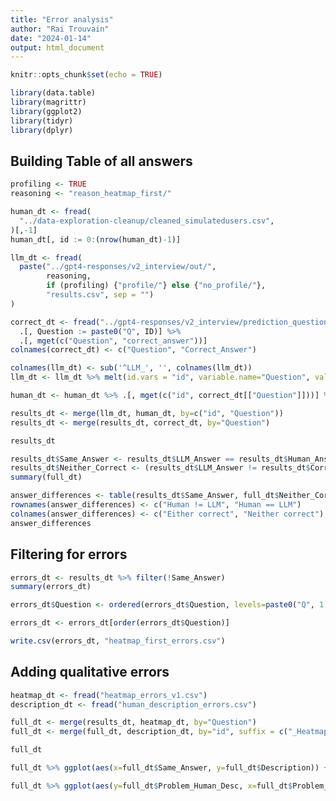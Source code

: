 ```yaml
---
title: "Error analysis"
author: "Rai Trouvain"
date: "2024-01-14"
output: html_document
---
```


```r
knitr::opts_chunk$set(echo = TRUE)
```

```r
library(data.table)
library(magrittr)
library(ggplot2)
library(tidyr)
library(dplyr)
```

## Building Table of all answers

```r
profiling <- TRUE
reasoning <- "reason_heatmap_first/"
```

```r

human_dt <- fread(
  "../data-exploration-cleanup/cleaned_simulatedusers.csv",
)[,-1]
human_dt[, id := 0:(nrow(human_dt)-1)]

llm_dt <- fread(
  paste("../gpt4-responses/v2_interview/out/",
        reasoning,
        if (profiling) {"profile/"} else {"no_profile/"},
        "results.csv", sep = "")
)

correct_dt <- fread("../gpt4-responses/v2_interview/prediction_questions.csv") %>%
  .[, Question := paste0("Q", ID)] %>%
  .[, mget(c("Question", "correct_answer"))]
colnames(correct_dt) <- c("Question", "Correct_Answer")

```

```r

colnames(llm_dt) <- sub('^LLM_', '', colnames(llm_dt))
llm_dt <- llm_dt %>% melt(id.vars = "id", variable.name="Question", value.name = "LLM_Answer")

human_dt <- human_dt %>% .[, mget(c("id", correct_dt[["Question"]]))] %>% melt(id.vars = "id", variable.name="Question", value.name = "Human_Answer")


```

```r

results_dt <- merge(llm_dt, human_dt, by=c("id", "Question"))
results_dt <- merge(results_dt, correct_dt, by="Question")

results_dt

results_dt$Same_Answer <- results_dt$LLM_Answer == results_dt$Human_Answer
results_dt$Neither_Correct <- (results_dt$LLM_Answer != results_dt$Correct_Answer) & (results_dt$Human_Answer != results_dt$Correct_Answer)
summary(full_dt)

answer_differences <- table(results_dt$Same_Answer, full_dt$Neither_Correct)
rownames(answer_differences) <- c("Human != LLM", "Human == LLM")
colnames(answer_differences) <- c("Either correct", "Neither correct")
answer_differences

```

## Filtering for errors

```r

errors_dt <- results_dt %>% filter(!Same_Answer)
summary(errors_dt)

errors_dt$Question <- ordered(errors_dt$Question, levels=paste0("Q", 1:20))

errors_dt <- errors_dt[order(errors_dt$Question)]

write.csv(errors_dt, "heatmap_first_errors.csv")

```


## Adding qualitative errors

```r

heatmap_dt <- fread("heatmap_errors_v1.csv")
description_dt <- fread("human_description_errors.csv")

full_dt <- merge(results_dt, heatmap_dt, by="Question")
full_dt <- merge(full_dt, description_dt, by="id", suffix = c("_Heatmap", "_Human_Desc"))

full_dt

```
```r

full_dt %>% ggplot(aes(x=full_dt$Same_Answer, y=full_dt$Description)) + geom_point() + geom_jitter()

full_dt %>% ggplot(aes(y=full_dt$Problem_Human_Desc, x=full_dt$Problem_Heatmap, color=full_dt$Same_Answer)) + geom_point() + geom_jitter() 

```


